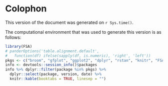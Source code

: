 \clearpage

# Colophon {-}

This version of the document was generated on `r Sys.time()`.

The computational environment that was used to generate this version is as follows:

```r
library(FSA)
# panderOptions('table.alignment.default',
#   function(df) ifelse(sapply(df, is.numeric), 'right', 'left'))
pkgs <- c("broom", "gfplot", "ggplot2", "dplyr", "rstan", "knitr", "FSA")
info <- devtools::session_info()$packages
info %>% dplyr::filter(package %in% pkgs) %>%
  dplyr::select(package, version, date) %>% 
  knitr::kable(booktabs = TRUE, linesep = "")
```
